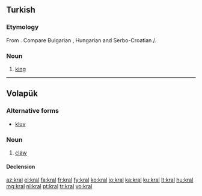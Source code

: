 {{also|král|Král|kráľ}}
==Turkish==

===Etymology===
From {{etyl|sla|tr}}. Compare Bulgarian {{term|крал|sc=Cyrl|lang=bg}}, Hungarian {{term|király|lang=hu}} and Serbo-Croatian {{term|краљ|sc=Cyrl|lang=sh}}/{{term|kralj|lang=sh}}.

===Noun===
{{infl|tr|noun}}

# [[king]] {{gloss|head of a country}}

----

==Volapük==

===Alternative forms===
*[[kluv]]

===Noun===
{{vo-noun}}

# [[claw]]

====Declension====
{{vo-decl-noun}}

[[az:kral]]
[[el:kral]]
[[fa:kral]]
[[fr:kral]]
[[fy:kral]]
[[ko:kral]]
[[io:kral]]
[[ka:kral]]
[[ku:kral]]
[[lt:kral]]
[[hu:kral]]
[[mg:kral]]
[[nl:kral]]
[[pt:kral]]
[[tr:kral]]
[[vo:kral]]